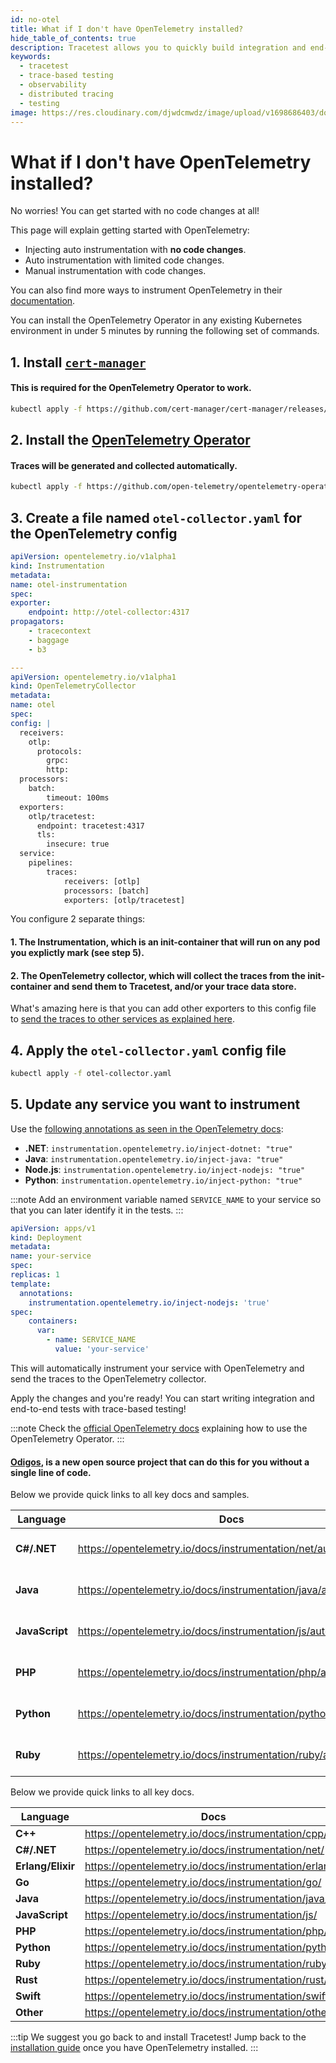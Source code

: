 ```yaml
---
id: no-otel
title: What if I don't have OpenTelemetry installed?
hide_table_of_contents: true
description: Tracetest allows you to quickly build integration and end-to-end tests, powered by your OpenTelemetry traces. Learn how to install OpenTelemetry in less than 5 minutes.
keywords:
  - tracetest
  - trace-based testing
  - observability
  - distributed tracing
  - testing
image: https://res.cloudinary.com/djwdcmwdz/image/upload/v1698686403/docs/Blog_Thumbnail_14_rsvkmo.jpg
---
```


# What if I don't have OpenTelemetry installed?



No worries! You can get started with no code changes at all!

This page will explain getting started with OpenTelemetry:

- Injecting auto instrumentation with **no code changes**.
- Auto instrumentation with limited code changes.
- Manual instrumentation with code changes.

You can also find more ways to instrument OpenTelemetry in their [documentation](https://opentelemetry.io/docs/instrumentation/).

<Tabs groupId="otel-install-options">
  <TabItem value="no-code-changes" label="No Code Changes" default>

You can install the OpenTelemetry Operator in any existing Kubernetes environment in under 5 minutes by running the following set of commands.

## 1. Install [`cert-manager`](https://cert-manager.io/)
#### This is required for the OpenTelemetry Operator to work.

```bash
kubectl apply -f https://github.com/cert-manager/cert-manager/releases/download/v1.11.0/cert-manager.yaml
```

## 2. Install the [OpenTelemetry Operator](https://opentelemetry.io/docs/k8s-operator/)
#### Traces will be generated and collected automatically.

```bash
kubectl apply -f https://github.com/open-telemetry/opentelemetry-operator/releases/latest/download/opentelemetry-operator.yaml
```

## 3. Create a file named `otel-collector.yaml` for the OpenTelemetry config

```yaml title="otel-collector.yaml"
apiVersion: opentelemetry.io/v1alpha1
kind: Instrumentation
metadata:
name: otel-instrumentation
spec:
exporter:
    endpoint: http://otel-collector:4317
propagators:
    - tracecontext
    - baggage
    - b3

---
apiVersion: opentelemetry.io/v1alpha1
kind: OpenTelemetryCollector
metadata:
name: otel
spec:
config: |
  receivers:
    otlp:
      protocols:
        grpc:
        http:
  processors:
    batch:
        timeout: 100ms
  exporters:
    otlp/tracetest:
      endpoint: tracetest:4317
      tls:
        insecure: true
  service:
    pipelines:
        traces:
            receivers: [otlp]
            processors: [batch]
            exporters: [otlp/tracetest]
```

You configure 2 separate things:

#### 1. The Instrumentation, which is an init-container that will run on any pod you explictly mark (see step 5).

#### 2. The OpenTelemetry collector, which will collect the traces from the init-container and send them to Tracetest, and/or your trace data store.

What's amazing here is that you can add other exporters to this config file to [send the traces to other services as explained here](../configuration/overview.mdx).

## 4. Apply the `otel-collector.yaml` config file

```bash title="Terminal"
kubectl apply -f otel-collector.yaml
```

## 5. Update any service you want to instrument
  
Use the [following annotations as seen in the OpenTelemetry docs](https://opentelemetry.io/docs/k8s-operator/automatic/):

- **.NET**: `instrumentation.opentelemetry.io/inject-dotnet: "true"`
- **Java**: `instrumentation.opentelemetry.io/inject-java: "true"`
- **Node.js**: `instrumentation.opentelemetry.io/inject-nodejs: "true"`
- **Python**: `instrumentation.opentelemetry.io/inject-python: "true"`

:::note
Add an environment variable named `SERVICE_NAME` to your service so that you can
later identify it in the tests.
:::

```yaml
apiVersion: apps/v1
kind: Deployment
metadata:
name: your-service
spec:
replicas: 1
template:
  annotations:
    instrumentation.opentelemetry.io/inject-nodejs: 'true'
spec:
    containers:
      var:
        - name: SERVICE_NAME
          value: 'your-service'
```

This will automatically instrument your service with OpenTelemetry and send the traces to the OpenTelemetry collector.

Apply the changes and you're ready! You can start writing integration and end-to-end tests with trace-based testing!

:::note
Check the [official OpenTelemetry docs](https://opentelemetry.io/docs/k8s-operator/automatic/) explaining how to use the OpenTelemetry Operator.
:::

  </TabItem>

  <TabItem value="other-options" label="Other Options" default>

#### [Odigos](https://docs.odigos.io/intro), is a new open source project that can do this for you without a single line of code.

  </TabItem>

  <TabItem value="auto-instrumentation" label="Auto Instrumentation" default>

Below we provide quick links to all key docs and samples.

| Language | Docs | GitHub |
|---|---|---|
| **C#/.NET** | https://opentelemetry.io/docs/instrumentation/net/automatic/ | https://github.com/open-telemetry/opentelemetry-dotnet-instrumentation |
| **Java**  | https://opentelemetry.io/docs/instrumentation/java/automatic/ | https://github.com/open-telemetry/opentelemetry-java-instrumentation |
| **JavaScript** | https://opentelemetry.io/docs/instrumentation/js/automatic/ | https://github.com/open-telemetry/opentelemetry-js |
| **PHP** | https://opentelemetry.io/docs/instrumentation/php/automatic/ | https://github.com/open-telemetry/opentelemetry-php-instrumentation |
| **Python** | https://opentelemetry.io/docs/instrumentation/python/automatic/ | https://github.com/open-telemetry/opentelemetry-python-contrib |
| **Ruby** | https://opentelemetry.io/docs/instrumentation/ruby/automatic/ | https://github.com/open-telemetry/opentelemetry-ruby |

  </TabItem>

  <TabItem value="manual-instrumentation" label="Manual Instrumentation" default>

Below we provide quick links to all key docs.

| Language | Docs |
|---|---|
| **C++** | https://opentelemetry.io/docs/instrumentation/cpp/ |
| **C#/.NET** | https://opentelemetry.io/docs/instrumentation/net/ |
| **Erlang/Elixir** | https://opentelemetry.io/docs/instrumentation/erlang/ |
| **Go** | https://opentelemetry.io/docs/instrumentation/go/ |
| **Java**  | https://opentelemetry.io/docs/instrumentation/java/ |
| **JavaScript** | https://opentelemetry.io/docs/instrumentation/js/ |
| **PHP** | https://opentelemetry.io/docs/instrumentation/php/ |
| **Python** | https://opentelemetry.io/docs/instrumentation/python/ |
| **Ruby** | https://opentelemetry.io/docs/instrumentation/ruby/ |
| **Rust** | https://opentelemetry.io/docs/instrumentation/rust/ |
| **Swift** | https://opentelemetry.io/docs/instrumentation/swift/ |
| **Other** | https://opentelemetry.io/docs/instrumentation/other/ |

  </TabItem>

</Tabs>

:::tip We suggest you go back to and install Tracetest!
Jump back to the [installation guide](./installation.mdx) once you have OpenTelemetry installed.
:::